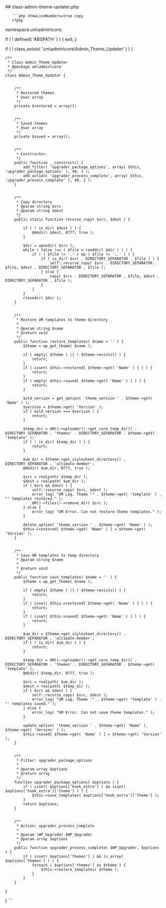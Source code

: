 

<div class="phpdocumentor-element -file">
    ## class-admin-theme-updater.php

        

    
       ```php showLineNumbers=true copy
       <?php
namespace um\admin\core;


if ( ! defined( 'ABSPATH' ) ) {
	exit;
}


if ( ! class_exists( 'um\admin\core\Admin_Theme_Updater' ) ) {


	/**
	 * Class Admin_Theme_Updater
	 * @package um\admin\core
	 */
	class Admin_Theme_Updater {


		/**
		 * Restored themes
		 * @var array
		 */
		private $restored = array();


		/**
		 * Saved themes
		 * @var array
		 */
		private $saved = array();


		/**
		 * Constructor.
		 */
		public function __construct() {
			add_filter( 'upgrader_package_options', array( $this, 'upgrader_package_options' ), 40, 1 );
			add_action( 'upgrader_process_complete', array( $this, 'upgrader_process_complete' ), 40, 2 );
		}


		/**
		 * Copy directory
		 * @param string $src
		 * @param string $dest
		 */
		public static function recurse_copy( $src, $dest ) {

			if ( ! is_dir( $dest ) ) {
				@mkdir( $dest, 0777, true );
			}

			$dir = opendir( $src );
			while ( false !== ( $file = readdir( $dir ) ) ) {
				if ( ( $file != '.' ) && ( $file != '..' ) ) {
					if ( is_dir( $src . DIRECTORY_SEPARATOR . $file ) ) {
						self::recurse_copy( $src . DIRECTORY_SEPARATOR . $file, $dest . DIRECTORY_SEPARATOR . $file );
					} else {
						copy( $src . DIRECTORY_SEPARATOR . $file, $dest . DIRECTORY_SEPARATOR . $file );
					}
				}
			}
			closedir( $dir );
		}


		/**
		 * Restore UM templates to theme directory
		 *
		 * @param string $name
		 * @return void
		 */
		public function restore_templates( $name = '' ) {
			$theme = wp_get_theme( $name );

			if ( empty( $theme ) || ! $theme->exists() ) {
				return;
			}
			if ( isset( $this->restored[ $theme->get( 'Name' ) ] ) ) {
				return;
			}
			if ( empty( $this->saved[ $theme->get( 'Name' ) ] ) ) {
				return;
			}

			$old_version = get_option( 'theme_version ' . $theme->get( 'Name' ) );
			$version = $theme->get( 'Version' );
			if ( $old_version === $version ) {
				return;
			}

			$temp_dir = UM()->uploader()->get_core_temp_dir() . DIRECTORY_SEPARATOR . 'themes' . DIRECTORY_SEPARATOR . $theme->get( 'template' );
			if ( ! is_dir( $temp_dir ) ) {
				return;
			}

			$um_dir = $theme->get_stylesheet_directory() . DIRECTORY_SEPARATOR . 'ultimate-member';
			@mkdir( $um_dir, 0777, true );

			$src = realpath( $temp_dir );
			$dest = realpath( $um_dir );
			if ( $src && $dest ) {
				self::recurse_copy( $src, $dest );
				error_log( "UM Log. Theme '" . $theme->get( 'template' ) . "' templates restored." );
				UM()->files()->remove_dir( $src );
			} else {
				error_log( "UM Error. Can not restore theme templates." );
			}

			delete_option( 'theme_version ' . $theme->get( 'Name' ) );
			$this->restored[ $theme->get( 'Name' ) ] = $theme->get( 'Version' );
		}


		/**
		 * Save UM templates to temp directory
		 * @param string $name
		 *
		 * @return void
		 */
		public function save_templates( $name = '' ) {
			$theme = wp_get_theme( $name );

			if ( empty( $theme ) || ! $theme->exists() ) {
				return;
			}
			if ( isset( $this->restored[ $theme->get( 'Name' ) ] ) ) {
				return;
			}
			if ( isset( $this->saved[ $theme->get( 'Name' ) ] ) ) {
				return;
			}

			$um_dir = $theme->get_stylesheet_directory() . DIRECTORY_SEPARATOR . 'ultimate-member';
			if ( ! is_dir( $um_dir ) ) {
				return;
			}

			$temp_dir = UM()->uploader()->get_core_temp_dir() . DIRECTORY_SEPARATOR . 'themes' . DIRECTORY_SEPARATOR . $theme->get( 'template' );
			@mkdir( $temp_dir, 0777, true );

			$src = realpath( $um_dir );
			$dest = realpath( $temp_dir );
			if ( $src && $dest ) {
				self::recurse_copy( $src, $dest );
				error_log( "UM Log. Theme '" . $theme->get( 'template' ) . "' templates saved." );
			} else {
				error_log( "UM Error. Can not save theme templates." );
			}

			update_option( 'theme_version ' . $theme->get( 'Name' ), $theme->get( 'Version' ) );
			$this->saved[ $theme->get( 'Name' ) ] = $theme->get( 'Version' );
		}


		/**
		 * Filter: upgrader_package_options
		 * 
		 * @param array $options
		 * @return array
		 */
		function upgrader_package_options( $options ) {
			if ( isset( $options['hook_extra'] ) && isset( $options['hook_extra']['theme'] ) ) {
				$this->save_templates( $options['hook_extra']['theme'] );
			}
			return $options;
		}


		/**
		 * Action: upgrader_process_complete
		 * 
		 * @param \WP_Upgrader $WP_Upgrader
		 * @param array $options
		 */
		public function upgrader_process_complete( $WP_Upgrader, $options ) {
			if ( isset( $options['themes'] ) && is_array( $options['themes'] ) ) {
				foreach ( $options['themes'] as $theme ) {
					$this->restore_templates( $theme );
				}
			}
		}

	}

}
       ```
</div>
